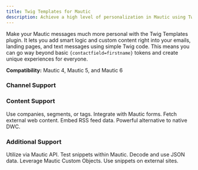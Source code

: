 ```yaml
---
title: Twig Templates for Mautic
description: Achieve a high level of personalization in Mautic using Twig Templates. Compatible with Mautic 4, 5, and 6.
---
```


Make your Mautic messages much more personal with the Twig Templates plugin. It lets you add smart logic and custom content right into your emails, landing pages, and text messages using simple Twig code. This means you can go way beyond basic `{contactfield=firstname}` tokens and create unique experiences for everyone.

**Compatibility:** Mautic 4, Mautic 5, and Mautic 6

### Channel Support

<CardGroup cols={3}>
  <Card title="Emails" icon="Mail"></Card>
  <Card title="Landing Pages" icon="LayoutTemplate"></Card>
  <Card title="Text Messages" icon="MessageSquare"></Card>
</CardGroup>

### Content Support

<CardGroup cols={3}>
  <Card title="Contact Data" icon="Users">Use companies, segments, or tags.</Card>
  <Card title="Forms Support" icon="ClipboardList">Integrate with Mautic forms.</Card>
  <Card title="Content from URL" icon="Link">Fetch external web content.</Card>
  <Card title="RSS Content" icon="Rss">Embed RSS feed data.</Card>
  <Card title="Dynamic Content Alt." icon="Replace">Powerful alternative to native DWC.</Card>
</CardGroup>

### Additional Support

<CardGroup cols={3}>
  <Card title="API Support" icon="Code" href="/twig-templates/api">Utilize via Mautic API.</Card>
  <Card title="Direct Testing" icon="TestTube2">Test snippets within Mautic.</Card>
  <Card title="JSON Processing" icon="Braces">Decode and use JSON data.</Card>
  <Card title="Custom Objects" icon="Database">Leverage Mautic Custom Objects.</Card>
  <Card title="Embed on Webpage" icon="Globe">Use snippets on external sites.</Card>
</CardGroup>
